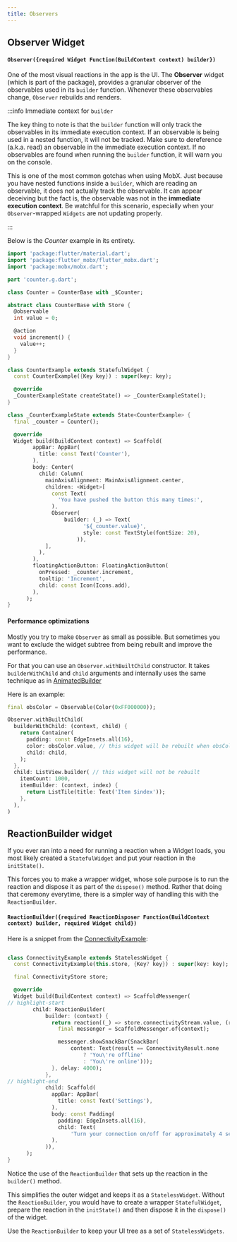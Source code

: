 ```yaml
---
title: Observers
---
```



## Observer Widget

#### `Observer({required Widget Function(BuildContext context) builder})`

One of the most visual reactions in the app is the UI. The **Observer** widget
(which is part of the <PubBadge name="flutter_mobx" /> package), provides a
granular observer of the observables used in its `builder` function. Whenever
these observables change, `Observer` rebuilds and renders.

:::info Immediate context for `builder`

The key thing to note is that the `builder` function will only track the
observables in its immediate execution context. If an observable is being used
in a nested function, it will not be tracked. Make sure to dereference (a.k.a.
read) an observable in the immediate execution context. If no observables are
found when running the `builder` function, it will warn you on the console.

This is one of the most common gotchas when using MobX. Just because you have
nested functions inside a `builder`, which are reading an observable, it does
not actually track the observable. It can appear deceiving but the fact is, the
observable was not in the **immediate execution context**. Be watchful for this
scenario, especially when your `Observer`-wrapped `Widgets` are not updating
properly.

:::

Below is the _Counter_ example in its entirety.

```dart
import 'package:flutter/material.dart';
import 'package:flutter_mobx/flutter_mobx.dart';
import 'package:mobx/mobx.dart';

part 'counter.g.dart';

class Counter = CounterBase with _$Counter;

abstract class CounterBase with Store {
  @observable
  int value = 0;

  @action
  void increment() {
    value++;
  }
}

class CounterExample extends StatefulWidget {
  const CounterExample({Key key}) : super(key: key);

  @override
  _CounterExampleState createState() => _CounterExampleState();
}

class _CounterExampleState extends State<CounterExample> {
  final _counter = Counter();

  @override
  Widget build(BuildContext context) => Scaffold(
        appBar: AppBar(
          title: const Text('Counter'),
        ),
        body: Center(
          child: Column(
            mainAxisAlignment: MainAxisAlignment.center,
            children: <Widget>[
              const Text(
                'You have pushed the button this many times:',
              ),
              Observer(
                  builder: (_) => Text(
                        '${_counter.value}',
                        style: const TextStyle(fontSize: 20),
                      )),
            ],
          ),
        ),
        floatingActionButton: FloatingActionButton(
          onPressed: _counter.increment,
          tooltip: 'Increment',
          child: const Icon(Icons.add),
        ),
      );
}
```

#### Performance optimizations
Mostly you try to make `Observer` as small as possible. But sometimes you want to exclude
the widget subtree from being rebuilt and improve the performance.

For that you can use an `Observer.withBuiltChild` constructor. It takes `builderWithChild`
and `child` arguments and internally uses the same technique as in [AnimatedBuilder](https://api.flutter.dev/flutter/widgets/AnimatedBuilder-class.html)

Here is an example:

```dart
final obsColor = Observable(Color(0xFF000000));

Observer.withBuiltChild(
  builderWithChild: (context, child) {
    return Container(
      padding: const EdgeInsets.all(16),
      color: obsColor.value, // this widget will be rebuilt when obsColor changes
      child: child,
    );
  },
  child: ListView.builder( // this widget will not be rebuilt
    itemCount: 1000,
    itemBuilder: (context, index) {
      return ListTile(title: Text('Item $index'));
    },
  ),
)
```

## ReactionBuilder widget

If you ever ran into a need for running a reaction when a Widget loads, you most
likely created a `StatefulWidget` and put your reaction in the `initState()`.

This forces you to make a wrapper widget, whose sole purpose is to run the
reaction and dispose it as part of the `dispose()` method. Rather that doing
that ceremony everytime, there is a simpler way of handling this with the
`ReactionBuilder`.

#### `ReactionBuilder({required ReactionDisposer Function(BuildContext context) builder, required Widget child})`

Here is a snippet from the [ConnectivityExample](/examples/connectivity):

```dart

class ConnectivityExample extends StatelessWidget {
  const ConnectivityExample(this.store, {Key? key}) : super(key: key);

  final ConnectivityStore store;

  @override
  Widget build(BuildContext context) => ScaffoldMessenger(
// highlight-start
        child: ReactionBuilder(
            builder: (context) {
              return reaction((_) => store.connectivityStream.value, (result) {
                final messenger = ScaffoldMessenger.of(context);

                messenger.showSnackBar(SnackBar(
                    content: Text(result == ConnectivityResult.none
                        ? 'You\'re offline'
                        : 'You\'re online')));
              }, delay: 4000);
            },
// highlight-end
            child: Scaffold(
              appBar: AppBar(
                title: const Text('Settings'),
              ),
              body: const Padding(
                padding: EdgeInsets.all(16),
                child: Text(
                    'Turn your connection on/off for approximately 4 seconds to see the app respond to changes in your connection status.'),
              ),
            )),
      );
}

```

Notice the use of the `ReactionBuilder` that sets up the reaction in the
`builder()` method.

This simplifies the outer widget and keeps it as a `StatelessWidget`. Without
the `ReactionBuilder`, you would have to create a wrapper `StatefulWidget`,
prepare the reaction in the `initState()` and then dispose it in the `dispose()`
of the widget.

Use the `ReactionBuilder` to keep your UI tree as a set of `StatelessWidgets`.
